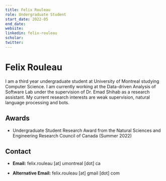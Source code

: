 ```yaml
---
title: Felix Rouleau
role: Undergraduate Student
start_date: 2022-05
end_date:
website:
linkedin: felix-rouleau
scholar:
twitter:
---
```


# Felix Rouleau

I am a third year undergraduate student at University of Montreal studying Computer Science. I am currently working at the Data-driven Analysis of Software Lab under the supervision of Dr. Emad Shihab as a research assistant. My current research interests are weak supervision, natural language processing and bots.

## Awards

- Undergraduate Student Research Award from the Natural Sciences and Engineering Research Council of Canada (Summer 2022)

## Contact

- **Email:** felix.rouleau [at] umontreal [dot] ca

- **Alternative Email:** felix.rouleau [at] gmail [dot] com
